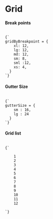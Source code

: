 
<Meta title="atom/Grid/Introduction" />

<style>{`

`}</style>

# Grid

<h4>Break points</h4>
<code>
{`
gridByBreakpoint = {
    xl: 12,
    lg: 12,
    md: 12,
    sm: 8,
    sml :12,
    xs: 4,
  }
`}
</code>

<h4>Gutter Size</h4>
<code>
{`
gutterSize = {
    sm : 16,
    lg : 24
  }
`}
</code>

<h4>Grid list</h4>
<code>
{`
<mat-grid-list #grid cols="12" rowHeight="1:5" gutterSize="20px">
    <mat-grid-tile>1</mat-grid-tile>
    <mat-grid-tile>2</mat-grid-tile>
    <mat-grid-tile>3</mat-grid-tile>
    <mat-grid-tile>4</mat-grid-tile>
    <mat-grid-tile>5</mat-grid-tile>
    <mat-grid-tile>6</mat-grid-tile>
    <mat-grid-tile>7</mat-grid-tile>
    <mat-grid-tile>8</mat-grid-tile>
    <mat-grid-tile>9</mat-grid-tile>
    <mat-grid-tile>10</mat-grid-tile>
    <mat-grid-tile>11</mat-grid-tile>
    <mat-grid-tile>12</mat-grid-tile>
</mat-grid-list>
`}
</code>